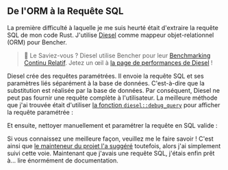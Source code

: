 
## De l'ORM à la Requête SQL

La première difficulté à laquelle je me suis heurté était d'extraire la requête SQL de mon code Rust.
J'utilise [Diesel][github diesel] comme mappeur objet-relationnel (ORM) pour Bencher.

> 🐰 Le Saviez-vous ? Diesel utilise Bencher pour leur [Benchmarking Continu Relatif][relative continuous benchmarking].
> Jetez un œil à [la page de performances de Diesel][diesel perf page] !

Diesel crée des requêtes paramétrées.
Il envoie la requête SQL et ses paramètres liés séparément à la base de données.
C'est-à-dire que la substitution est réalisée par la base de données.
Par conséquent, Diesel ne peut pas fournir une requête complète à l'utilisateur.
La meilleure méthode que j'ai trouvée était d'utiliser [la fonction `diesel::debug_query`][diesel debug query] pour afficher la requête paramétrée :

<DieselDebugQuery />

Et ensuite, nettoyer manuellement et paramétrer la requête en SQL valide :

<DieselSql />

Si vous connaissez une meilleure façon, veuillez me le faire savoir !
C'est ainsi que [le mainteneur du projet l'a suggéré][stackoverflow diesel] toutefois,
alors j'ai simplement suivi cette voie.
Maintenant que j'avais une requête SQL, j'étais enfin prêt à... lire énormément de documentation.

[github diesel]: https://github.com/diesel-rs/diesel
[diesel debug query]: https://docs.rs/diesel/2.1.5/diesel/fn.debug_query.html
[stackoverflow diesel]: https://stackoverflow.com/questions/76467831/ho-to-get-final-sql-query-from-diesel

[relative continuous benchmarking]: /fr/docs/how-to/track-benchmarks/#relative-continuous-benchmarking
[diesel perf page]: /perf/diesel
